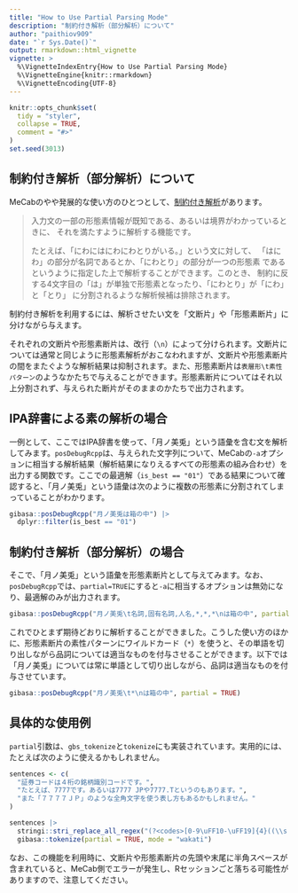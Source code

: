 ```yaml
---
title: "How to Use Partial Parsing Mode"
description: "制約付き解析（部分解析）について"
author: "paithiov909"
date: "`r Sys.Date()`"
output: rmarkdown::html_vignette
vignette: >
  %\VignetteIndexEntry{How to Use Partial Parsing Mode}
  %\VignetteEngine{knitr::rmarkdown}
  %\VignetteEncoding{UTF-8}
---
```


```r
knitr::opts_chunk$set(
  tidy = "styler",
  collapse = TRUE,
  comment = "#>"
)
set.seed(3013)
```

## 制約付き解析（部分解析）について

MeCabのやや発展的な使い方のひとつとして、[制約付き解析](https://taku910.github.io/mecab/partial.html)があります。

> 入力文の一部の形態素情報が既知である、あるいは境界がわかっているときに、 それを満たすように解析する機能です。
>
> たとえば、「にわにはにわにわとりがいる。」という文に対して、 「はにわ」の部分が名詞であるとか、「にわとり」の部分が一つの形態素 であるというように指定した上で解析することができます。このとき、 制約に反する4文字目の「は」が単独で形態素となったり、「にわとり」が「にわ」と「とり」 に分割されるような解析候補は排除されます。

制約付き解析を利用するには、解析させたい文を「文断片」や「形態素断片」に分けながら与えます。

それぞれの文断片や形態素断片は、改行（`\n`）によって分けられます。文断片については通常と同じように形態素解析がおこなわれますが、文断片や形態素断片の間をまたぐような解析結果は抑制されます。また、形態素断片は`表層形\t素性パターン`のようなかたちで与えることができます。形態素断片についてはそれ以上分割されず、与えられた断片がそのままのかたちで出力されます。

## IPA辞書による素の解析の場合

一例として、ここではIPA辞書を使って、「月ノ美兎」という語彙を含む文を解析してみます。`posDebugRcpp`は、与えられた文字列について、MeCabの`-a`オプションに相当する解析結果（解析結果になりえるすべての形態素の組み合わせ）を出力する関数です。ここでの最適解（`is_best == "01"`）である結果について確認すると、「月ノ美兎」という語彙は次のように複数の形態素に分割されてしまっていることがわかります。

```r
gibasa::posDebugRcpp("月ノ美兎は箱の中") |>
  dplyr::filter(is_best == "01")
```

## 制約付き解析（部分解析）の場合

そこで、「月ノ美兎」という語彙を形態素断片として与えてみます。なお、`posDebugRcpp`では、`partial=TRUE`にすると`-a`に相当するオプションは無効になり、最適解のみが出力されます。

```r
gibasa::posDebugRcpp("月ノ美兎\t名詞,固有名詞,人名,*,*,*\nは箱の中", partial = TRUE)
```

これでひとまず期待どおりに解析することができました。こうした使い方のほかに、形態素断片の素性パターンにワイルドカード（`*`）を使うと、その単語を切り出しながら品詞については適当なものを付与させることができます。以下では「月ノ美兎」については常に単語として切り出しながら、品詞は適当なものを付与させています。

```r
gibasa::posDebugRcpp("月ノ美兎\t*\nは箱の中", partial = TRUE)
```

## 具体的な使用例

`partial`引数は、`gbs_tokenize`と`tokenize`にも実装されています。実用的には、たとえば次のように使えるかもしれません。

```r
sentences <- c(
  "証券コードは４桁の銘柄識別コードです。",
  "たとえば、7777です。あるいは7777 JPや7777.Tというのもあります。",
  "また「７７７７ＪＰ」のような全角文字を使う表し方もあるかもしれません。"
)

sentences |>
  stringi::stri_replace_all_regex("(?<codes>[0-9\uFF10-\uFF19]{4}((\\s|\\.)+[a-zA-Z]{1,2}|[\uFF21-\uFF3A]{2}))", "\n${codes}\t*\n") |>
  gibasa::tokenize(partial = TRUE, mode = "wakati")
```

なお、この機能を利用時に、文断片や形態素断片の先頭や末尾に半角スペースが含まれていると、MeCab側でエラーが発生し、Rセッションごと落ちる可能性がありますので、注意してください。

